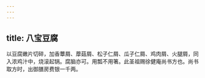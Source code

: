 ```yaml
---
---
---
```

title: 八宝豆腐
---



以豆腐嫩片切碎，加香蕈屑、藦菇屑、松子仁屑、瓜子仁屑、鸡肉屑、火腿屑，同入浓鸡汁中，烧滚起锅。腐脑亦可。用瓢不用箸。此圣祖赐徐健庵尚书方也。尚书取方时，出御膳房费银一千两。